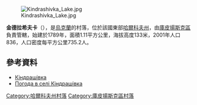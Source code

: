 [[Image:Kindrashivka_Lake.jpg|right]]

{{coord|49|46|0|N|37|34|52|E|scale:100000_region:UA|display=title}}

'''金德拉希夫卡'''（{{lang-uk|Кіндрашівка}}），是[[烏克蘭|烏克蘭]]的村落，位於該國東部[[哈爾科夫州|哈爾科夫州]]，由[[庫皮揚斯克區|庫皮揚斯克區]]負責管轄，始建於1789年，面積1.11平方公里，海拔高度133米，2001年人口836，人口密度每平方公里735.2人。

==參考資料==
* [http://w1.c1.rada.gov.ua/pls/z7502/A005?rdat1=09.01.2009&rf7571=33572 Кіндрашівка]{{dead link|date=2018年4月 |bot=InternetArchiveBot |fix-attempted=yes }}
* [http://weather.in.ua/ua/har'kovskaja/10564 Погода в селі Кіндрашівка]{{Wayback|url=http://weather.in.ua/ua/har%27kovskaja/10564 |date=20160323025800 }}

{{DEFAULTSORT:Кіндрашівка}}
[[Category:哈爾科夫州村落|Category:哈爾科夫州村落]]
[[Category:庫皮揚斯克區村落|Category:庫皮揚斯克區村落]]


{{Kharkiv-geo-stub}}